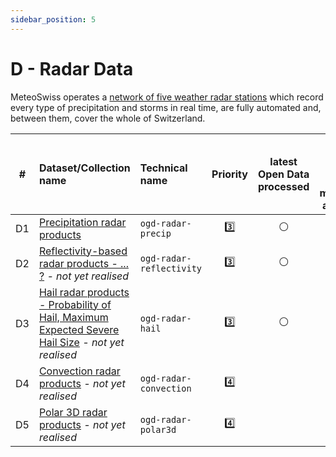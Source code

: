 ```yaml
---
sidebar_position: 5
---
```


# D - Radar Data

MeteoSwiss operates a [network of five weather radar stations](https://www.meteoswiss.admin.ch/weather/measurement-systems/atmosphere/weather-radar-network.html) which record every type of precipitation and storms in real time, are fully automated and, between them, cover the whole of Switzerland.

| #  | Dataset/Collection name | Technical name | Priority | latest Open Data processed | latest Open Data & 'File metadata' available |
|:-----:|:-----|:-----|:-----:|:-----:|:-----:|
| D1 | [Precipitation radar products](/d-radar-data/d1-precipitation-radar-products) | `ogd-radar-precip` | 3️⃣ | ⚪ | ⚪ |
| D2 | [Reflectivity-based radar products - ... ?](/d-radar-data/d2-reflectivity-based-radar-products) *- not yet realised* | `ogd-radar-reflectivity` | 3️⃣ |  ⚪ | ⚪ |
| D3 | [Hail radar products - Probability of Hail, Maximum Expected Severe Hail Size](/d-radar-data/d3-hail-radar-products) *- not yet realised* | `ogd-radar-hail` | 3️⃣ | ⚪ | ⚪ |
| D4 | [Convection radar products](/d-radar-data/d4-convection-radar-products) *- not yet realised* | `ogd-radar-convection` | 4️⃣ |   |   |
| D5 | [Polar 3D radar products](/d-radar-data/d5-polar-3d-radar-products) *- not yet realised* | `ogd-radar-polar3d` | 4️⃣ |   |   |

